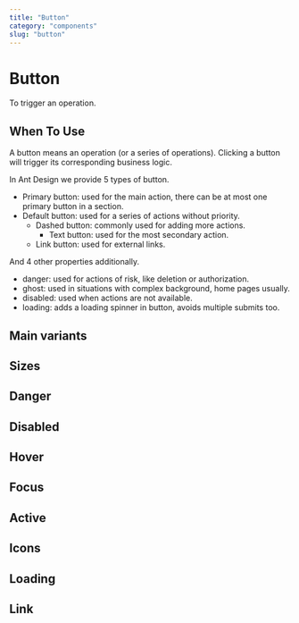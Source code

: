 ```yaml
---
title: "Button"
category: "components"
slug: "button"
---
```


# Button

To trigger an operation.

## When To Use

A button means an operation (or a series of operations). Clicking a button will trigger its corresponding business logic.

In Ant Design we provide 5 types of button.

* Primary button: used for the main action, there can be at most one primary button in a section.
* Default button: used for a series of actions without priority.
  * Dashed button: commonly used for adding more actions.
    * Text button: used for the most secondary action.
  * Link button: used for external links.

And 4 other properties additionally.

* danger: used for actions of risk, like deletion or authorization.
* ghost: used in situations with complex background, home pages usually.
* disabled: used when actions are not available.
* loading: adds a loading spinner in button, avoids multiple submits too.

## Main variants

<ComponentPreview
  name="Button Variants"
  file="./src/app/(component-preview)/preview/button/variants/page.tsx"
  url="/preview/button/variants"
/>

## Sizes

<ComponentPreview
  name="Button Sizes"
  file="./src/app/(component-preview)/preview/button/sizes/page.tsx"
  url="/preview/button/sizes"
/>

## Danger

## Disabled

## Hover

## Focus

## Active

## Icons

## Loading

## Link
